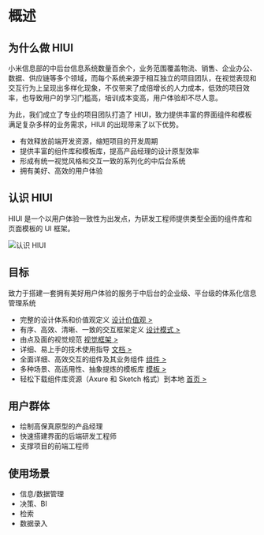 # 概述

## 为什么做 HIUI

小米信息部的中后台信息系统数量百余个，业务范围覆盖物流、销售、企业办公、数据、供应链等多个领域，而每个系统来源于相互独立的项目团队，在视觉表现和交互行为上呈现出多样化现象，不仅带来了成倍增长的人力成本，低效的项目效率，也导致用户的学习门槛高，培训成本变高，用户体验却不尽人意。

为此，我们成立了专业的项目团队打造了 HIUI，致力提供丰富的界面组件和模板满足复杂多样的业务需求，HIUI 的出现带来了以下优势。

- 有效释放前端开发资源，缩短项目的开发周期
- 提供丰富的组件库和模板库，提高产品经理的设计原型效率
- 形成有统一视觉风格和交互一致的系列化的中后台系统
- 拥有美好、高效的用户体验

## 认识 HIUI

HIUI 是一个以用户体验一致性为出发点，为研发工程师提供类型全面的组件库和页面模板的 UI 框架。

<img src="/static/img/designs/summarize.png" srcSet="/static/img/designs/summarize@2x.png 2x" alt="认识 HIUI" />

## 目标

致力于搭建一套拥有美好用户体验的服务于中后台的企业级、平台级的体系化信息管理系统

- 完整的设计体系和价值观定义 <a href="./design-values">设计价值观 &gt;</a>
- 有序、高效、清晰、一致的交互框架定义 <a href="./overview">设计模式 &gt;</a>
- 由点及面的视觉规范 <a href="./color">视觉框架 &gt;</a>
- 详细、易上手的技术使用指导 <a href="../docs/quick-start">文档 &gt;</a>
- 全面详细、高效交互的组件及其业务组件 <a href="../docs/quick-start">组件 &gt;</a>
- 多种场景、高适用性、抽象提炼的模板库 <a href="../templates/portal">模板 &gt;</a>
- 轻松下载组件库资源（Axure 和 Sketch 格式）到本地 <a href="https://xiaomi.github.io/hiui/#/zh-CN">首页 &gt;</a>

## 用户群体

- 绘制高保真原型的产品经理
- 快速搭建界面的后端研发工程师
- 支撑项目的前端工程师

## 使用场景

- 信息/数据管理
- 决策、BI
- 检索
- 数据录入
